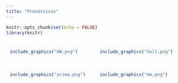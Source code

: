 ```yaml
---
title: "Pronósticos"
---
```

```r
knitr::opts_chunk$set(echo = FALSE)
library(knitr)
```
<center>
<div style="padding: 10px; float: left; width: 45%; text-align: justify;">
```r
include_graphics("HW.png")
```
</div>
<div style="padding: 10px; float: left; width: 45%; text-align: justify;">
```r
include_graphics("holt.png")
```
</div>
<div style="padding: 10px; float: left; width: 45%; text-align: justify;">
```r
include_graphics("arima.png")
```
</div><div style="padding: 10px; float: left; width: 45%; text-align: justify;">
```r
include_graphics("mm.png")
```
</div>
</center>
